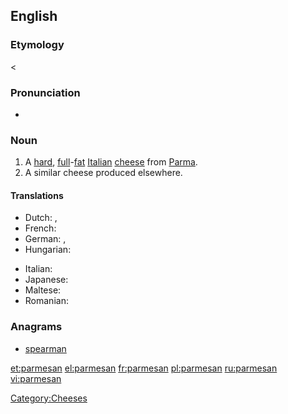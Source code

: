 {{also|Parmesan}}
==English==

===Etymology===
{{etyl|fr}} {{term|parmesan|lang=fr}} < {{etyl|it}} {{term|parmigiano||lang=it}}

===Pronunciation===
* {{rfv-pronunciation|lang=en}} {{IPA|/ˈpɑɹ.məˌzɑn/|/ˈpɑɹ.məˌʒɑn/}}

===Noun===
{{wikipedia}}
{{en-noun|-|s}}

# A [[hard]], [[full]]-[[fat]] [[Italian]] [[cheese]] from [[Parma]].
# A similar cheese produced elsewhere.

====Translations====
{{trans-top|hard, full-fat Italian cheese from Parma}}
* Dutch: {{t|nl|parmezaan|m}}, {{t|nl|parmezaankaas|m}}
* French: {{t+|fr|parmesan|m}}
* German: {{t|de|Parmesan|m}}, {{t|de|Parmesankäse|m}}
* Hungarian: {{t-|hu|parmezán}}
{{trans-mid}}
* Italian: {{t-|it|parmigiano|m}}
* Japanese: {{t-|ja|パルメザン|tr=parumezan}}
* Maltese: {{t|mt|parmeġġan}}
* Romanian: {{t+|ro|parmezan|n}}
{{trans-bottom}}

===Anagrams===
* [[spearman#English|spearman]]

[[Category:Cheeses]]

[[et:parmesan]]
[[el:parmesan]]
[[fr:parmesan]]
[[pl:parmesan]]
[[ru:parmesan]]
[[vi:parmesan]]